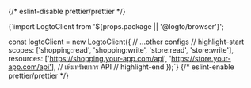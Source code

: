 {/* eslint-disable prettier/prettier */}

<CodeBlock language='js' title='index.js'>{`import LogtoClient from '${props.package || '@logto/browser'}';

const logtoClient = new LogtoClient({
  // ...other configs
  // highlight-start
  scopes: ['shopping:read', 'shopping:write', 'store:read', 'store:write'],
  resources: ['https://shopping.your-app.com/api', 'https://store.your-app.com/api'], // เพิ่มทรัพยากร API
  // highlight-end
});`}</CodeBlock>
{/* eslint-enable prettier/prettier */}

